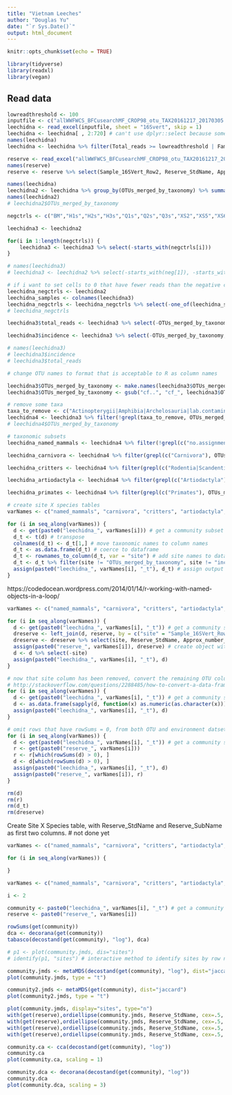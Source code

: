 ```yaml
---
title: "Vietnam Leeches"
author: "Douglas Yu"
date: "`r Sys.Date()`"
output: html_document
---
```


```r
knitr::opts_chunk$set(echo = TRUE)
```

```r
library(tidyverse)
library(readxl)
library(vegan)
```

## Read data

```r
lowreadthreshold <- 100
inputfile <- c("allWWFWCS_BFCusearchMF_CROP98_otu_TAX20161217_20170305.xlsx")
leechidna <- read_excel(inputfile, sheet = "16Svert", skip = 1)
leechidna <- leechidna[ , 2:720] # can't use dplyr::select because some of the columns have duplicate names, and select can't handle that
names(leechidna)
leechidna <- leechidna %>% filter(Total_reads >= lowreadthreshold | Family %in% c("Manidae", "Lorisidae") | Genus %in% c("Panthera") & Total_reads >= 20) # filter out low-read OTUs but keep slow loris and pangolin

reserve <- read_excel("allWWFWCS_BFCusearchMF_CROP98_otu_TAX20161217_20170302.xlsx", sheet = "Site_codes")
names(reserve)
reserve <- reserve %>% select(Sample_16SVert_Row2, Reserve_StdName, Approx_number_leeches)
```

```r
names(leechidna)
leechidna2 <- leechidna %>% group_by(OTUs_merged_by_taxonomy) %>% summarise_at(vars(WWF1:WWF465), sum)
names(leechidna2)
# leechidna2$OTUs_merged_by_taxonomy
```

```r
negctrls <- c("BM","H1s","H2s","H3s","Q1s","Q2s","Q3s","XS2","XS5","XS6","XS7","XS8","XS9","SWG1s","SWG2s","XS1s","XS2s","2015Dec")

leechidna3 <- leechidna2

for(i in 1:length(negctrls)) {
	leechidna3 <- leechidna3 %>% select(-starts_with(negctrls[i]))
}

# names(leechidna3)
# leechidna3 <- leechidna2 %>% select(-starts_with(neg[1]), -starts_with(neg[2]), -starts_with(neg[3]), -starts_with(neg[4]), -starts_with(neg[5]), -starts_with(neg[6]), -starts_with(neg[7]), -starts_with(neg[8]), -starts_with(neg[9]), -starts_with(neg[10]), -starts_with(neg[11]), -starts_with(neg[12]), -starts_with(neg[13]), -starts_with(neg[14]), -starts_with(neg[15]), -starts_with(neg[16]), -starts_with(neg[17]), -starts_with(neg[18])) # slow way
```

```r
# if i want to set cells to 0 that have fewer reads than the negative controls for that batch of samples.  I haven't implemented it yet, but i have generated the negative control matrix.
leechidna_negctrls <- leechidna2
leechidna_samples <- colnames(leechidna3)
leechidna_negctrls <- leechidna_negctrls %>% select(-one_of(leechidna_samples))
# leechidna_negctrls
```


```r
leechidna3$total_reads <- leechidna3 %>% select(-OTUs_merged_by_taxonomy) %>% rowSums()

leechidna3$incidence <- leechidna3 %>% select(-OTUs_merged_by_taxonomy, -total_reads) %>% specnumber(MARGIN=1)

# names(leechidna3)
# leechidna3$incidence
# leechidna3$total_reads
```


```r
# change OTU names to format that is acceptable to R as column names

leechidna3$OTUs_merged_by_taxonomy <- make.names(leechidna3$OTUs_merged_by_taxonomy)
leechidna3$OTUs_merged_by_taxonomy <- gsub("cf..", "cf_", leechidna3$OTUs_merged_by_taxonomy, fixed = TRUE) # fixed = T is to not use grep

# remove some taxa
taxa_to_remove <- c("Actinopterygii|Amphibia|Archelosauria|lab.contamination|laboratory.contamination")
leechidna4 <- leechidna3 %>% filter(!grepl(taxa_to_remove, OTUs_merged_by_taxonomy))
# leechidna4$OTUs_merged_by_taxonomy

# taxonomic subsets
leechidna_named_mammals <- leechidna4 %>% filter(!grepl(c("no.assignment|root"), OTUs_merged_by_taxonomy))

leechidna_carnivora <- leechidna4 %>% filter(grepl(c("Carnivora"), OTUs_merged_by_taxonomy))

leechidna_critters <- leechidna4 %>% filter(grepl(c("Rodentia|Scandentia|Lagomorpha|Insectivora|Pholidota"), OTUs_merged_by_taxonomy))

leechidna_artiodactyla <- leechidna4 %>% filter(grepl(c("Artiodactyla"), OTUs_merged_by_taxonomy))

leechidna_primates <- leechidna4 %>% filter(grepl(c("Primates"), OTUs_merged_by_taxonomy)) 
```

```r
# create site X species tables
varNames <- c("named_mammals", "carnivora", "critters", "artiodactyla", "primates")

for (i in seq_along(varNames)) {
  d <- get(paste0("leechidna_", varNames[i])) # get a community subset
  d_t <- t(d) # transpose
  colnames(d_t) <- d_t[1,] # move taxonomic names to column names
  d_t <- as.data.frame(d_t) # coerce to dataframe
  d_t <- rownames_to_column(d_t, var = "site") # add site names to dataframe
  d_t <- d_t %>% filter(site != "OTUs_merged_by_taxonomy", site != "incidence", site != "total_reads") # filter out these rows
  assign(paste0("leechidna_", varNames[i], "_t"), d_t) # assign output to the correct object name
}
```

https://codedocean.wordpress.com/2014/01/14/r-working-with-named-objects-in-a-loop/

```r
varNames <- c("named_mammals", "carnivora", "critters", "artiodactyla", "primates")

for (i in seq_along(varNames)) {
  d <- get(paste0("leechidna_", varNames[i], "_t")) # get a community subset
  dreserve <- left_join(d, reserve, by = c("site" = "Sample_16SVert_Row2")) # use the site column to add environment data in correct order
  dreserve <- dreserve %>% select(site, Reserve_StdName, Approx_number_leeches) # choose the env columns
  assign(paste0("reserve_", varNames[i]), dreserve) # create object with correct name
  d <- d %>% select(-site)
  assign(paste0("leechidna_", varNames[i], "_t"), d)
}

# now that site column has been removed, convert the remaining OTU columns to numeric
# http://stackoverflow.com/questions/2288485/how-to-convert-a-data-frame-column-to-numeric-type
for (i in seq_along(varNames)) {
  d <- get(paste0("leechidna_", varNames[i], "_t")) # get a community subset
  d <- as.data.frame(sapply(d, function(x) as.numeric(as.character(x)))) 
  assign(paste0("leechidna_", varNames[i], "_t"), d)
}

# omit rows that have rowSums = 0, from both OTU and environment datsets
for (i in seq_along(varNames)) {
  d <- get(paste0("leechidna_", varNames[i], "_t")) # get a community subset
  r <- get(paste0("reserve_", varNames[i]))
  r <- r[which(rowSums(d) > 0), ]
  d <- d[which(rowSums(d) > 0), ]
  assign(paste0("leechidna_", varNames[i], "_t"), d)
  assign(paste0("reserve_", varNames[i]), r)
}

rm(d)
rm(r)
rm(d_t)
rm(dreserve)
```

Create Site X Species table, with Reserve_StdName and Reserve_SubName as first two columns.  # not done yet
```r
varNames <- c("named_mammals", "carnivora", "critters", "artiodactyla", "primates")

for (i in seq_along(varNames)) {

}
```


```r
varNames <- c("named_mammals", "carnivora", "critters", "artiodactyla", "primates")

i <- 2

community <- paste0("leechidna_", varNames[i], "_t") # get a community subset
reserve <- paste0("reserve_", varNames[i])

rowSums(get(community))
dca <- decorana(get(community))
tabasco(decostand(get(community), "log"), dca)

# p1 <- plot(community.jmds, dis="sites")
# identify(p1, "sites") # interactive method to identify sites by row number. Click on the points that you want to identify. When you have clicked on all the points, click on the Finish button at top right of Plot window. 
```

```r
community.jmds <- metaMDS(decostand(get(community), "log"), dist="jaccard")
plot(community.jmds, type = "t")

community2.jmds <- metaMDS(get(community), dist="jaccard")
plot(community2.jmds, type = "t")

plot(community.jmds, display="sites", type="n")
with(get(reserve),ordiellipse(community.jmds, Reserve_StdName, cex=.5, draw="polygon",col=c("blue"),alpha=10,kind="se",conf=0.95,label=FALSE, show.groups=(c("BachMaExt","BachMaNP", "SWG2015"))))
with(get(reserve),ordiellipse(community.jmds, Reserve_StdName, cex=.5, draw="polygon",col=c("green"),alpha=10,kind="se",conf=0.95,label=FALSE, show.groups=(c("HueSaoLaNR"))))
with(get(reserve),ordiellipse(community.jmds, Reserve_StdName, cex=.5, draw="polygon",col=c("yellow"),alpha=10,kind="se",conf=0.95,label=FALSE, show.groups=(c("XeSap"))))
with(get(reserve),ordiellipse(community.jmds, Reserve_StdName, cex=.5, draw="polygon",col=c("red"),alpha=10,kind="se",conf=0.95,label=FALSE, show.groups=(c("QuangNamSaoLaNR"))))
```

```r
community.ca <- cca(decostand(get(community), "log"))
community.ca
plot(community.ca, scaling = 1)
```

```r
community.dca <- decorana(decostand(get(community), "log"))
community.dca
plot(community.dca, scaling = 3)
```

